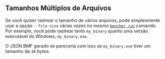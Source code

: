 
## Tamanhos Múltiplos de Arquivos

Se você quiser rastrear o tamanho de vários arquivos,
pode simplesmente usar a opção `--file-size` várias vezes no mesmo
<code><a href="/pt/docs/explanation/bencher-run/">bencher run</a></code> comando.
Por exemplo, você pode rastrear tanto `my_binary` quanto uma versão executável do Windows, `my_binary.exe`.

<MultiExample />

O JSON BMF gerado se pareceria com isso se `my_binary.exe` tiver um tamanho de `48` bytes:

<MultiJsonExample />